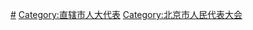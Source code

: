 [[Category:北京市各级人大代表|#]]
[[Category:直辖市人大代表|Category:直辖市人大代表]]
[[Category:北京市人民代表大会|Category:北京市人民代表大会]]